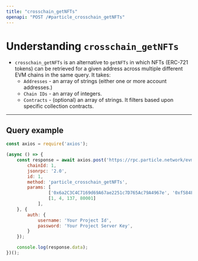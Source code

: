 ```yaml
---
title: "crosschain_getNFTs"
openapi: "POST /#particle_crosschain_getNFTs"
---
```


# Understanding `crosschain_getNFTs`

- `crosschain_getNFTs` is an alternative to `getNFTs` in which NFTs (ERC-721 tokens) can be retrieved for a given address across multiple different EVM chains in the same query. It takes:
  - `Addresses` - an array of strings (either one or more account addresses.)
  - `Chain IDs` - an array of integers.
  - `Contracts` - (optional) an array of strings. It filters based upon specific collection contracts.

***

## Query example

```javascript JavaScript
const axios = require('axios');

(async () => {
    const response = await axios.post('https://rpc.particle.network/evm-chain', {
        chainId: 1,
        jsonrpc: '2.0',
        id: 1,
        method: 'particle_crosschain_getNFTs',
        params: [
                ['0x6a2C3C4C7169d69A67ae2251c7D765Ac79A4967e', '0xf584F8728B874a6a5c7A8d4d387C9aae9172D621'],
                [1, 4, 137, 80001]
            ],
    }, {
        auth: {
            username: 'Your Project Id',
            password: 'Your Project Server Key',
        }
    });

    console.log(response.data);
})();
```